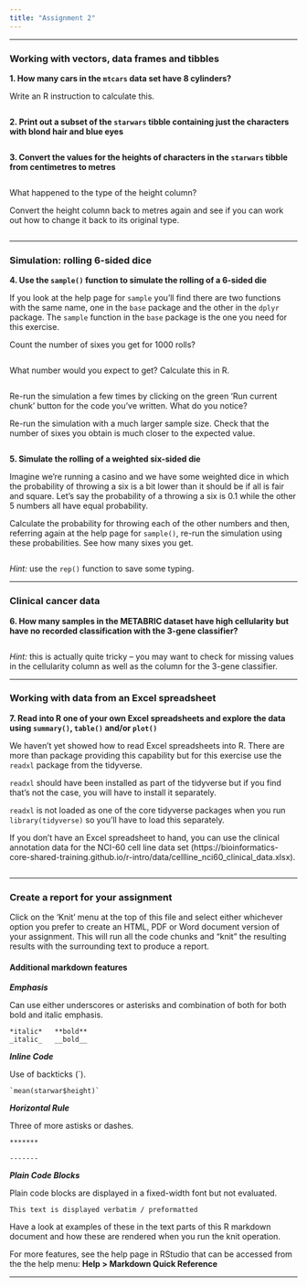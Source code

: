 ```yaml
---
title: "Assignment 2"
---
```


---

### Working with vectors, data frames and tibbles

**1. How many cars in the `mtcars` data set have 8 cylinders?**

Write an R instruction to calculate this.

```r

```

**2. Print out a subset of the `starwars` tibble containing just the characters with blond hair and blue eyes**

```r

```

**3. Convert the values for the heights of characters in the `starwars` tibble from centimetres to metres**

```r

```

What happened to the type of the height column?

Convert the height column back to metres again and see if you can work out how
to change it back to its original type.

```r

```

---

### Simulation: rolling 6-sided dice

**4. Use the `sample()` function to simulate the rolling of a 6-sided die**

If you look at the help page for `sample` you'll find there are two functions
with the same name, one in the `base` package and the other in the `dplyr`
package. The `sample` function in the `base` package is the one you need for
this exercise.

Count the number of sixes you get for 1000 rolls?

```r

```

What number would you expect to get? Calculate this in R.

```r

```

Re-run the simulation a few times by clicking on the green 'Run current chunk'
button for the code you've written. What do you notice?

Re-run the simulation with a much larger sample size. Check that the number of
sixes you obtain is much closer to the expected value.

```r

```

**5. Simulate the rolling of a weighted six-sided die**

Imagine we're running a casino and we have some weighted dice in which the
probability of throwing a six is a bit lower than it should be if all is fair
and square. Let's say the probability of a throwing a six is 0.1 while the
other 5 numbers all have equal probability.

Calculate the probability for throwing each of the other numbers and then,
referring again at the help page for `sample()`, re-run the simulation using
these probabilities. See how many sixes you get.

```r

```

*Hint:* use the `rep()` function to save some typing.

---

### Clinical cancer data

**6. How many samples in the METABRIC dataset have high cellularity but have no recorded classification with the 3-gene classifier?**

```r

```

*Hint:* this is actually quite tricky -- you may want to check for missing
values in the cellularity column as well as the column for the 3-gene
classifier.

---

### Working with data from an Excel spreadsheet

**7. Read into R one of your own Excel spreadsheets and explore the data using `summary()`, `table()` and/or `plot()`**

We haven't yet showed how to read Excel spreadsheets into R. There are more than
package providing this capability but for this exercise use the `readxl` package
from the tidyverse.

`readxl` should have been installed as part of the tidyverse but if you find
that's not the case, you will have to install it separately.

`readxl` is not loaded as one of the core tidyverse packages when you run
`library(tidyverse)` so you'll have to load this separately.

If you don't have an Excel spreadsheet to hand, you can use the clinical
annotation data for the NCI-60 cell line data set (https://bioinformatics-core-shared-training.github.io/r-intro/data/cellline_nci60_clinical_data.xlsx).

```r

```

---

### Create a report for your assignment

Click on the 'Knit' menu at the top of this file and select either whichever
option you prefer to create an HTML, PDF or Word document version of your
assignment. This will run all the code chunks and "knit" the resulting
results with the surrounding text to produce a report.

#### Additional markdown features

**_Emphasis_**

Can use either underscores or asterisks and combination of both for both bold
and italic emphasis.

```
*italic*   **bold**
_italic_   __bold__
```

**_Inline Code_**

Use of backticks (`).

```
`mean(starwar$height)`
```

**_Horizontal Rule_**

Three of more astisks or dashes.

```
*******

-------
```

**_Plain Code Blocks_**

Plain code blocks are displayed in a fixed-width font but not evaluated.

```
This text is displayed verbatim / preformatted
```

Have a look at examples of these in the text parts of this R markdown document
and how these are rendered when you run the knit operation.

For more features, see the help page in RStudio that can be accessed from the
the help menu: **Help > Markdown Quick Reference**

---
